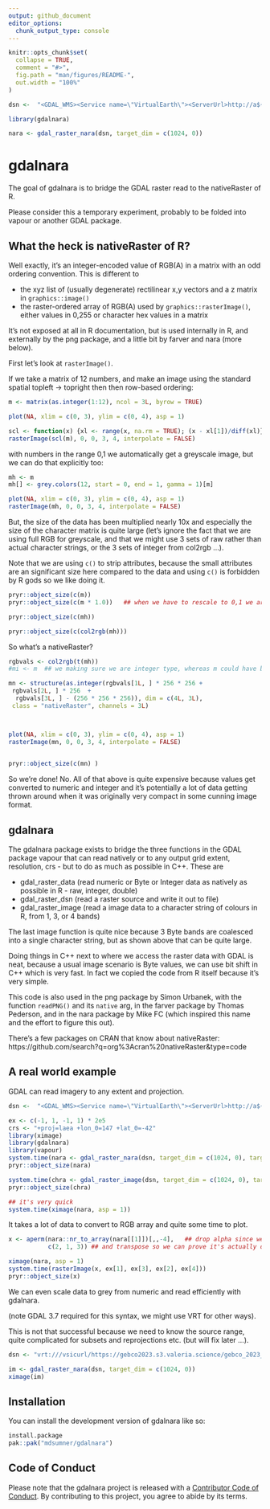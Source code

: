 ```yaml
---
output: github_document
editor_options: 
  chunk_output_type: console
---
```


<!-- README.md is generated from README.Rmd. Please edit that file -->

```r
knitr::opts_chunk$set(
  collapse = TRUE,
  comment = "#>",
  fig.path = "man/figures/README-",
  out.width = "100%"
)

dsn <-  "<GDAL_WMS><Service name=\"VirtualEarth\"><ServerUrl>http://a${server_num}.ortho.tiles.virtualearth.net/tiles/a${quadkey}.jpeg?g=90</ServerUrl></Service><MaxConnections>4</MaxConnections><Cache/></GDAL_WMS>"

library(gdalnara)

nara <- gdal_raster_nara(dsn, target_dim = c(1024, 0))

```

# gdalnara

<!-- badges: start -->
<!-- badges: end -->

The goal of gdalnara is to bridge the GDAL raster read to the nativeRaster of R. 

Please consider this a temporary experiment, probably to be folded into vapour or another GDAL package. 

## What the heck is nativeRaster of R?

Well exactly, it's an integer-encoded value of RGB(A) in a matrix with an odd ordering convention. This is different to

- the xyz list of (usually degenerate) rectilinear x,y vectors and a z matrix in `graphics::image()`
- the raster-ordered array of RGB(A) used by `graphics::rasterImage()`, either values in 0,255 or character hex values in a matrix 

It's not exposed at all in R documentation, but is used internally in R, and externally by the png package, and a little bit by farver and nara (more below). 

First let's look at `rasterImage()`. 

If we take a matrix of 12 numbers, and make an image using the standard spatial topleft -> topright then then row-based ordering: 

```r
m <- matrix(as.integer(1:12), ncol = 3L, byrow = TRUE)

plot(NA, xlim = c(0, 3), ylim = c(0, 4), asp = 1)

scl <- function(x) {xl <- range(x, na.rm = TRUE); (x - xl[1])/diff(xl)}
rasterImage(scl(m), 0, 0, 3, 4, interpolate = FALSE)
```

with numbers in the range 0,1 we automatically get a greyscale image, but we can do that explicitly too:

```r
mh <- m
mh[] <- grey.colors(12, start = 0, end = 1, gamma = 1)[m]

plot(NA, xlim = c(0, 3), ylim = c(0, 4), asp = 1)
rasterImage(mh, 0, 0, 3, 4, interpolate = FALSE)

```

But, the size of the data has been multiplied nearly 10x  and especially the size of the character matrix is quite large (let's ignore the fact that we are using full RGB for greyscale, and that we might use 3 sets of raw rather than actual character strings, or the 3 sets of integer from col2rgb ...). 

Note that we are using `c()` to strip attributes, because the small attributes are an significant size here compared to the data and using `c()` is forbidden by R gods so we like doing it. 


```r
pryr::object_size(c(m))
pryr::object_size(c(m * 1.0))   ## when we have to rescale to 0,1 we are double

pryr::object_size(c(mh))

pryr::object_size(c(col2rgb(mh)))
```

So what's a nativeRaster? 


```r
rgbvals <- col2rgb(t(mh))
#mi <- m  ## we making sure we are integer type, whereas m could have been double or integer

mn <- structure(as.integer(rgbvals[1L, ] * 256 * 256 + 
 rgbvals[2L, ] * 256  +
  rgbvals[3L, ] - (256 * 256 * 256)), dim = c(4L, 3L), 
 class = "nativeRaster", channels = 3L)



plot(NA, xlim = c(0, 3), ylim = c(0, 4), asp = 1)
rasterImage(mn, 0, 0, 3, 4, interpolate = FALSE)
   

pryr::object_size(c(mn) )
```

So we're done!  No.  All of that above is quite expensive because values get converted to numeric and integer and it's potentially a lot of data getting thrown around when it was originally very compact in some cunning image format. 


## gdalnara

The gdalnara package exists to bridge the three functions in the GDAL package vapour that can read natively or to any output grid extent, resolution, crs - but to do as much as possible in C++. These are 

- gdal_raster_data (read numeric or Byte or Integer data as natively as possible in R - raw, integer, double)
- gdal_raster_dsn (read a raster source and write it out to file)
- gdal_raster_image (read a image data to a character string of colours in R, from 1, 3, or 4 bands)

The last image function is quite nice because 3 Byte bands are coalesced into a single character string, but as shown above that can be quite large. 

Doing things in C++ next to where we access the raster data with GDAL is neat, because a usual image scenario is Byte values, we can use bit shift in C++ which is very fast. In fact we copied the code from R itself because it's very simple. 

This code is also used in the png package by Simon Urbanek, with the function `readPNG()` and its `native` arg, in the farver package by Thomas Pederson, and in the nara package by Mike FC (which inspired this name and the effort to figure this out). 


There's a few packages on CRAN that know about nativeRaster: https://github.com/search?q=org%3Acran%20nativeRaster&type=code

## A real world example

GDAL can read imagery to any extent and projection. 


```r
dsn <-  "<GDAL_WMS><Service name=\"VirtualEarth\"><ServerUrl>http://a${server_num}.ortho.tiles.virtualearth.net/tiles/a${quadkey}.jpeg?g=90</ServerUrl></Service><MaxConnections>4</MaxConnections><Cache/></GDAL_WMS>"

ex <- c(-1, 1, -1, 1) * 2e5
crs <- "+proj=laea +lon_0=147 +lat_0=-42"
library(ximage)
library(gdalnara)
library(vapour)
system.time(nara <- gdal_raster_nara(dsn, target_dim = c(1024, 0), target_ext = ex, target_crs = crs))
pryr::object_size(nara)

system.time(chra <- gdal_raster_image(dsn, target_dim = c(1024, 0), target_ext = ex, target_crs = crs))
pryr::object_size(chra)

## it's very quick
system.time(ximage(nara, asp = 1))
```


It takes a lot of data to convert to RGB array and quite some time to plot. 


```r

x <- aperm(nara::nr_to_array(nara[[1]])[,,-4],   ## drop alpha since we don't use it
           c(2, 1, 3)) ## and transpose so we can prove it's actually doing something

ximage(nara, asp = 1)
system.time(rasterImage(x, ex[1], ex[3], ex[2], ex[4]))
pryr::object_size(x)


```


We can even scale data to grey from numeric and read efficiently with gdalnara. 

(note GDAL 3.7 required for this syntax, we might use VRT for other ways). 

This is not that successful because we need to know the source range, quite complicated for subsets and reprojections etc. (but will fix later ...). 

```r
dsn <- "vrt:///vsicurl/https://gebco2023.s3.valeria.science/gebco_2023_land_cog.tif?scale=-7676,5500,0,255&ot=Float32"

im <- gdal_raster_nara(dsn, target_dim = c(1024, 0))
ximage(im)

```


## Installation

You can install the development version of gdalnara like so:

``` r
install.package
pak::pak("mdsumner/gdalnara")
```


## Code of Conduct
  
Please note that the gdalnara project is released with a [Contributor Code of Conduct](https://contributor-covenant.org/version/2/1/CODE_OF_CONDUCT.html). By contributing to this project, you agree to abide by its terms.
